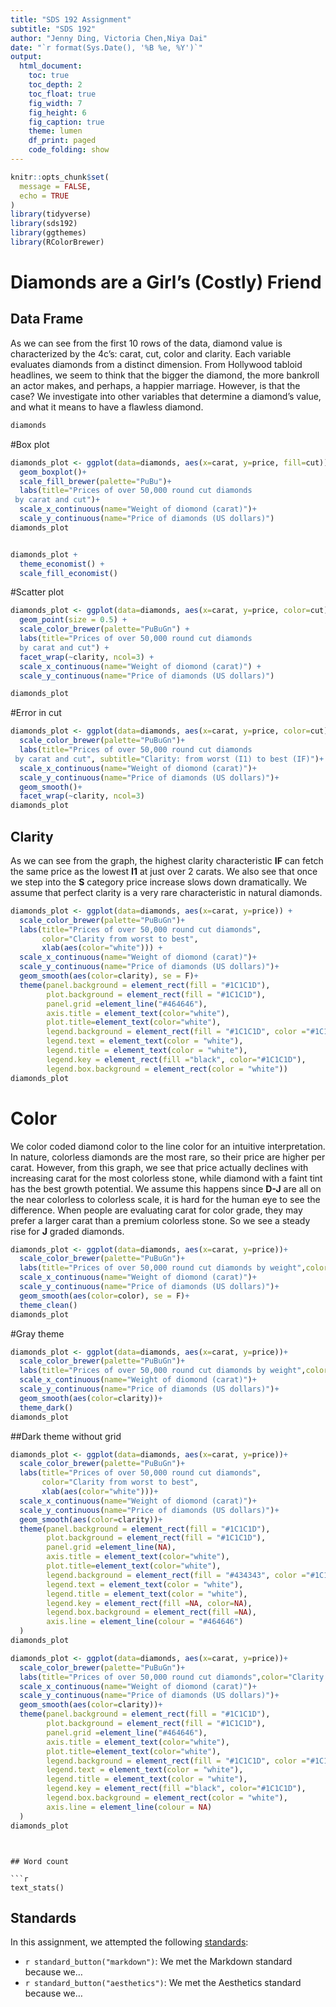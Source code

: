 ```yaml
---
title: "SDS 192 Assignment"
subtitle: "SDS 192"
author: "Jenny Ding, Victoria Chen,Niya Dai"
date: "`r format(Sys.Date(), '%B %e, %Y')`"
output: 
  html_document:
    toc: true
    toc_depth: 2
    toc_float: true
    fig_width: 7
    fig_height: 6
    fig_caption: true
    theme: lumen
    df_print: paged
    code_folding: show
---
```


```r
knitr::opts_chunk$set(
  message = FALSE,
  echo = TRUE
)
library(tidyverse)
library(sds192)
library(ggthemes)
library(RColorBrewer)
```

# Diamonds are a Girl's (Costly) Friend
## Data Frame 
As we can see from the first 10 rows of the data, diamond value is characterized by the 4c's: carat, cut, color and clarity. Each variable evaluates diamonds from a distinct dimension. From Hollywood tabloid headlines, we seem to think that the bigger the diamond, the more bankroll an actor makes, and perhaps, a happier marriage. However, is that the case? We investigate into other variables that determine a diamond's value, and what it means to have a flawless diamond. 
```r
diamonds
```


#Box plot 
```r
diamonds_plot <- ggplot(data=diamonds, aes(x=carat, y=price, fill=cut))+
  geom_boxplot()+
  scale_fill_brewer(palette="PuBu")+
  labs(title="Prices of over 50,000 round cut diamonds
 by carat and cut")+ 
  scale_x_continuous(name="Weight of diomond (carat)")+
  scale_y_continuous(name="Price of diamonds (US dollars)")
diamonds_plot
```
```r
```

```r
diamonds_plot + 
  theme_economist() + 
  scale_fill_economist()
```
#Scatter plot
```r

diamonds_plot <- ggplot(data=diamonds, aes(x=carat, y=price, color=cut))+
  geom_point(size = 0.5) +
  scale_color_brewer(palette="PuBuGn") +
  labs(title="Prices of over 50,000 round cut diamonds
  by carat and cut") + 
  facet_wrap(~clarity, ncol=3) +
  scale_x_continuous(name="Weight of diomond (carat)") +
  scale_y_continuous(name="Price of diamonds (US dollars)")

diamonds_plot
```

#Error in cut 
```r
diamonds_plot <- ggplot(data=diamonds, aes(x=carat, y=price, color=cut))+
  scale_color_brewer(palette="PuBuGn")+
  labs(title="Prices of over 50,000 round cut diamonds
 by carat and cut", subtitle="Clarity: from worst (I1) to best (IF)")+ 
  scale_x_continuous(name="Weight of diomond (carat)")+
  scale_y_continuous(name="Price of diamonds (US dollars)")+
  geom_smooth()+
  facet_wrap(~clarity, ncol=3)
diamonds_plot
```

## Clarity
As we can see from the graph, the highest clarity characteristic **IF** can fetch the same price as the lowest **I1** at just over 2 carats. We also see that once we step into the **S** category price increase slows down dramatically. We assume that perfect clarity is a very rare characteristic in natural diamonds. 
```r
diamonds_plot <- ggplot(data=diamonds, aes(x=carat, y=price)) +
  scale_color_brewer(palette="PuBuGn")+
  labs(title="Prices of over 50,000 round cut diamonds",
       color="Clarity from worst to best", 
       xlab(aes(color="white"))) + 
  scale_x_continuous(name="Weight of diomond (carat)")+
  scale_y_continuous(name="Price of diamonds (US dollars)")+
  geom_smooth(aes(color=clarity), se = F)+
  theme(panel.background = element_rect(fill = "#1C1C1D"),
        plot.background = element_rect(fill = "#1C1C1D"),
        panel.grid =element_line("#464646"), 
        axis.title = element_text(color="white"), 
        plot.title=element_text(color="white"), 
        legend.background = element_rect(fill = "#1C1C1D", color ="#1C1C1D" ), 
        legend.text = element_text(color = "white"), 
        legend.title = element_text(color = "white"), 
        legend.key = element_rect(fill ="black", color="#1C1C1D"),
        legend.box.background = element_rect(color = "white"))
diamonds_plot

```


# Color
We color coded diamond color to the line color for an intuitive interpretation. In nature, colorless diamonds are the most rare, so their price are higher per carat. However, from this graph, we see that price actually declines with increasing carat for the most colorless stone, while diamond with a faint tint has the best growth potential. We assume this happens since **D-J** are all on the near colorless to colorless scale, it is hard for the human eye to see the difference. When people are evaluating carat for color grade, they may prefer a larger carat than a premium colorless stone. So we see a steady rise for **J** graded diamonds. 
```r
diamonds_plot <- ggplot(data=diamonds, aes(x=carat, y=price))+
  scale_color_brewer(palette="PuBuGn")+
  labs(title="Prices of over 50,000 round cut diamonds by weight",color="Color from Colorless \nto Near Colorless")+
  scale_x_continuous(name="Weight of diomond (carat)")+
  scale_y_continuous(name="Price of diamonds (US dollars)")+
  geom_smooth(aes(color=color), se = F)+
  theme_clean()
diamonds_plot
```

#Gray theme
```r
diamonds_plot <- ggplot(data=diamonds, aes(x=carat, y=price))+
  scale_color_brewer(palette="PuBuGn")+
  labs(title="Prices of over 50,000 round cut diamonds by weight",color="Clarity from worst to best")+
  scale_x_continuous(name="Weight of diomond (carat)")+
  scale_y_continuous(name="Price of diamonds (US dollars)")+
  geom_smooth(aes(color=clarity))+
  theme_dark()
diamonds_plot
```

##Dark theme without grid

```r
diamonds_plot <- ggplot(data=diamonds, aes(x=carat, y=price))+
  scale_color_brewer(palette="PuBuGn")+
  labs(title="Prices of over 50,000 round cut diamonds",
       color="Clarity from worst to best",
       xlab(aes(color="white")))+ 
  scale_x_continuous(name="Weight of diomond (carat)")+
  scale_y_continuous(name="Price of diamonds (US dollars)")+
  geom_smooth(aes(color=clarity))+
  theme(panel.background = element_rect(fill = "#1C1C1D"),
        plot.background = element_rect(fill = "#1C1C1D"), 
        panel.grid =element_line(NA), 
        axis.title = element_text(color="white"), 
        plot.title=element_text(color="white"), 
        legend.background = element_rect(fill = "#434343", color ="#1C1C1D" ), 
        legend.text = element_text(color = "white"), 
        legend.title = element_text(color = "white"), 
        legend.key = element_rect(fill =NA, color=NA), 
        legend.box.background = element_rect(fill =NA),
        axis.line = element_line(colour = "#464646")
  )
diamonds_plot
```
```r
diamonds_plot <- ggplot(data=diamonds, aes(x=carat, y=price))+
  scale_color_brewer(palette="PuBuGn")+
  labs(title="Prices of over 50,000 round cut diamonds",color="Clarity from worst to best", xlab(aes(color="white")))+ 
  scale_x_continuous(name="Weight of diomond (carat)")+
  scale_y_continuous(name="Price of diamonds (US dollars)")+
  geom_smooth(aes(color=clarity))+
  theme(panel.background = element_rect(fill = "#1C1C1D"),
        plot.background = element_rect(fill = "#1C1C1D"), 
        panel.grid =element_line("#464646"), 
        axis.title = element_text(color="white"), 
        plot.title=element_text(color="white"), 
        legend.background = element_rect(fill = "#1C1C1D", color ="#1C1C1D" ), 
        legend.text = element_text(color = "white"), 
        legend.title = element_text(color = "white"), 
        legend.key = element_rect(fill ="black", color="#1C1C1D"), 
        legend.box.background = element_rect(color = "white"),
        axis.line = element_line(colour = NA)
  )
diamonds_plot
```

```


## Word count

```r
text_stats()
```

## Standards

In this assignment, we attempted the following [standards](https://beanumber.github.io/sds192/standards.html):

- `r standard_button("markdown")`: We met the Markdown standard because we...
- `r standard_button("aesthetics")`: We met the Aesthetics standard because we...



